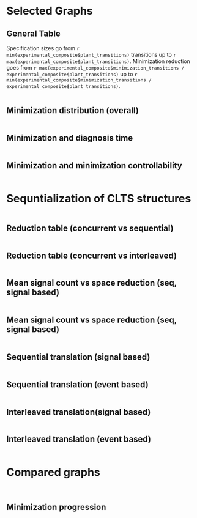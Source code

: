 ```yaml
---
title: "Behavior Minimization"
author: "Mariano Cerrutti"
date: "5/26/2020"
output:
  html_document:
    df_print: paged
  pdf_document: default
---
```


```r
knitr::opts_chunk$set(echo = FALSE,
                      results= "asis")
#install.packages("dplyr")
#install.packages("magrittr")
#install.packages("ggplot2")
#install.packages("jsonlite")
#install.packages("plot3D")
library(dplyr)
library(magrittr)
library(ggplot2)
library(jsonlite)
library(gridExtra)
library(grid)
library(lattice)
library(knitr)
library(scales)
library(plot3D)
library(stringr)
suppressMessages(library(dplyr))
suppressMessages(library(ggplot2))
#experimental_composite <- read.csv(file='/home/mariano/code/henos-automata/doc/experimental_setting/tmp_results/general_data_composite.csv')
experimental_composite <- read.csv(file='/home/mariano/code/henos-automata/doc/experimental_setting/tmp_results/unrealizable_data_composite.csv')
genbuf_missing <- subset(experimental_composite, grepl("automaton_missing_assumption", name, fixed=TRUE))
genbuf_removed <- subset(experimental_composite, grepl("automaton_removed_env_safety", name, fixed=TRUE))
collector_missing <- subset(experimental_composite, grepl("v1_missing_assumption", name, fixed=TRUE))
robot_samples <- subset(experimental_composite, grepl("robot", name, fixed=TRUE))

```
<style type="text/css">
.twoC {width: 100%}
.clearer {clear: both}
.twoC .table {max-width: 50%; float: right}
.twoC img {max-width: 50%; float: left}
table {
  margin: auto;
  border-top: 1px solid #666;
  border-bottom: 1px solid #666;
}
table thead th { border-bottom: 1px solid #ddd; }
th, td { padding: 5px; }
thead, tfoot, tr:nth-child(even) { background: #eee; }
pre{display:none;}
</style>

# Selected Graphs

## General Table

Specification sizes go from `r min(experimental_composite$plant_transitions)` transitions up to `r max(experimental_composite$plant_transitions)`.
Minimization reduction goes from `r max(experimental_composite$minimization_transitions / experimental_composite$plant_transitions)` up to `r min(experimental_composite$minimization_transitions / experimental_composite$plant_transitions)`.

```r
times_table <- experimental_composite[c(1,7)]
times_table$liveness_count <- experimental_composite$guarantees_count + experimental_composite$assumptions_count
times_table$plant_transitions <- experimental_composite$plant_transitions
times_table$minimization_transitions <- experimental_composite$minimization_transitions
times_table$reduction <- experimental_composite$minimization_transitions / experimental_composite$plant_transitions
times_table$steps <- experimental_composite$diagnosis_steps
times_table <- times_table %>%
  group_by(name) %>%
  summarize(diag <- mean(diagnosis_time), liveness <- max(liveness_count), plant_trans <- max(plant_transitions),
            min_trans <- max(minimization_transitions), red <- mean(reduction), steps <- max(steps))
kable(times_table, caption = "Times table", col.names=c("Specification","Diagnosis(s)","Liveness fluents", "Plant transitions", "Min. transitions","Minimization pct.(%)","Min. steps"))
```

## Minimization distribution (overall)

```r
experimental_composite$m_coeff = experimental_composite$minimization_transitions / experimental_composite$plant_transitions
experimental_composite$relative_time = experimental_composite$diagnosis_time / experimental_composite$plant_transitions
experimental_composite$relative_time_liveness = experimental_composite$diagnosis_time / (experimental_composite$plant_transitions + experimental_composite$assumptions_count + experimental_composite$guarantees_count)
ggplot(experimental_composite, aes(x=m_coeff)) + 
  labs(title="Minimization distribution", subtitle="Overall") +
  xlab("Minimization rate") +
  ylab("Count") + 
    geom_histogram(color="black",fill="white")
```


## Minimization and diagnosis time
```r
#sive vs diagnosis time
ggplot(experimental_composite, aes(x=plant_transitions, y=diagnosis_time)) +
	labs(title="Size vs diagnosis time") +
	xlab(expression(paste("|",Delta["E"],"|"))) +
	ylab("Diagnosis time (s)") +
	scale_y_log10() +
	scale_x_log10() +	
	geom_point(color='red') +	
	geom_smooth(method='lm')
```

## Minimization and minimization controllability

```r
#plant controllability vs minimization amount
c_coeff = experimental_composite$minimization_controllable_transitions / experimental_composite$plant_transitions	
m_coeff = experimental_composite$minimization_transitions / experimental_composite$plant_transitions	
ggplot(experimental_composite, aes(x=c_coeff, y=m_coeff)) +
	labs(title="Minimization controllability vs minimization amount") +
	xlab("Minimization controllability") +
	ylab("Reduction") +
	scale_y_log10() +
	scale_x_log10() +	
	geom_point(color='red') +
	geom_smooth(method='lm')	
```

# Sequntialization of CLTS structures

```r
seq_composite <- read.csv(file='/home/mariano/code/henos-automata/doc/experimental_setting/tmp_results/seq_data_composite.csv')

seq_composite_genbuf_4 <- dplyr::filter(seq_composite, grepl("genbuf_4",filename))
seq_composite_arbiter_3 <- dplyr::filter(seq_composite, grepl("arbiter_3",filename))

seq_composite_game <- dplyr::filter(seq_composite, !grepl("intrlvd",filename) & !grepl("seq",filename))
seq_composite_intrlvd <- dplyr::filter(seq_composite, grepl("intrlvd",filename))
seq_composite_seq <- dplyr::filter(seq_composite, grepl("seq",filename))
seq_composite_game_intrlvd_conform <- seq_composite_game[-c(21,22,23,27),]

seq_composite_game$seq_states <- seq_composite_seq$states_count
seq_composite_game$seq_transitions <- seq_composite_seq$transitions_count
seq_composite_game$states_ratio <- seq_composite_game$states_count / seq_composite_seq$states_count
seq_composite_game$transitions_ratio <- seq_composite_game$transitions_count / seq_composite_seq$transitions_count;
seq_composite_game_intrlvd_conform$intrlvd_states <- seq_composite_intrlvd$states_count
seq_composite_game_intrlvd_conform$intrlvd_transitions <- seq_composite_intrlvd$transitions_count
seq_composite_game_intrlvd_conform$states_ratio <- seq_composite_game_intrlvd_conform$states_count / seq_composite_intrlvd$states_count
seq_composite_game_intrlvd_conform$transitions_ratio <- seq_composite_game_intrlvd_conform$transitions_count / seq_composite_intrlvd$transitions_count;

seq_composite_game_no_robot <- dplyr::filter(seq_composite_game, !grepl("robot",filename))
seq_composite_game_robot <- dplyr::filter(seq_composite_game, grepl("robot",filename))
seq_composite_game_intrlvd_conform_no_robot <- dplyr::filter(seq_composite_game_intrlvd_conform, !grepl("robot",filename))
seq_composite_game_intrlvd_conform_robot <- dplyr::filter(seq_composite_game_intrlvd_conform, !grepl("robot",filename))
```

## Reduction table (concurrent vs sequential)

```r
#, col.names=c("Specification","Diagnosis(s)","Liveness fluents", "Plant transitions", "Min. transitions","Minimization pct.(%)","Min. steps")
table_seq_composite_game_no_robot <- subset(seq_composite_game_no_robot, select = c(filename, states_count, seq_states, states_ratio, transitions_count, seq_transitions, transitions_ratio, mean_delta_s, mean_signals_t))
table_seq_composite_game_no_robot$filename <- str_replace_all(table_seq_composite_game_no_robot$filename, "/tmp/", "")
table_seq_composite_game_no_robot$filename <- str_replace_all(table_seq_composite_game_no_robot$filename, ".diag", "")
table_seq_composite_game_no_robot$filename <- str_replace_all(table_seq_composite_game_no_robot$filename, ".game", "")
table_seq_composite_game_no_robot$filename <- str_replace_all(table_seq_composite_game_no_robot$filename, ".fsp", "")
table_seq_composite_game_no_robot$filename <- str_replace_all(table_seq_composite_game_no_robot$filename, "_", " ")
kable(table_seq_composite_game_no_robot, caption = "Concurrent vs seq", col.names=c("Specification","#States","#Seq. states","#States/#Seq. states", "#Transitions", "#Seq. trans", "#Trans/#Seq, Trans","Mean out(s)","Mean signals per trans."))
```

## Reduction table (concurrent vs interleaved)

```r
#, col.names=c("Specification","Diagnosis(s)","Liveness fluents", "Plant transitions", "Min. transitions","Minimization pct.(%)","Min. steps")
table_intrlvd_composite_game_no_robot <- subset(seq_composite_game_intrlvd_conform_no_robot, select = c(filename, states_count, intrlvd_states, states_ratio, transitions_count, intrlvd_transitions, transitions_ratio, mean_delta_s, mean_signals_t))
table_intrlvd_composite_game_no_robot$filename <- str_replace_all(table_intrlvd_composite_game_no_robot$filename, "/tmp/", "")
table_intrlvd_composite_game_no_robot$filename <- str_replace_all(table_intrlvd_composite_game_no_robot$filename, ".diag", "")
table_intrlvd_composite_game_no_robot$filename <- str_replace_all(table_intrlvd_composite_game_no_robot$filename, ".game", "")
table_intrlvd_composite_game_no_robot$filename <- str_replace_all(table_intrlvd_composite_game_no_robot$filename, ".fsp", "")
table_intrlvd_composite_game_no_robot$filename <- str_replace_all(table_intrlvd_composite_game_no_robot$filename, "_", " ")
kable(table_intrlvd_composite_game_no_robot, caption = "Concurrent vs interleaved", col.names=c("Specification","#States","#Intrlvd. States","#States/#Intrlvd. States", "#Transitions","#Intrlvd. Trans", "#Trans/#Intrlvd. Trans","Mean out(s)","Mean signals per trans."))
```

## Mean signal count vs space reduction (seq, signal based)

```r
x <- seq_composite_game_no_robot$states_count
y <- seq_composite_game_no_robot$states_ratio
z <- seq_composite_game_no_robot$mean_signals_t
# Compute the linear regression 
fit <- lm(z ~ x + y)
# create a grid from the x and y values (min to max) and predict values for every point
# this will become the regression plane
grid.lines = 20
x.pred <- seq(min(x), max(x), length.out = grid.lines)
y.pred <- seq(min(y), max(y), length.out = grid.lines)
xy <- expand.grid( x = x.pred, y = y.pred)
z.pred <- matrix(predict(fit, newdata = xy), 
                 nrow = grid.lines, ncol = grid.lines)
# create the fitted points for droplines to the surface
fitpoints <- predict(fit)
# scatter plot with regression plane
scatter3D(x, y, z, pch = 19, cex = 1,colvar = NULL, col="red", theta = -30, phi = 0, bty="b",
          xlab = "|S|", ylab = "|S|/|S'|", zlab = "mean sig. x trans.", surf = list(x = x.pred, y = y.pred, z = z.pred,  
                      facets = TRUE, fit = fitpoints, col=ramp.col (col = c("dodgerblue3","seagreen2"), n = 300, alpha=0.5), border="black"), main = "Mean signal count vs space reduction (seq, signal based)")
 
```

## Mean signal count vs space reduction (seq, signal based)

```r
x <- seq_composite_game_no_robot$transitions_count
y <- seq_composite_game_no_robot$transitions_ratio
z <- seq_composite_game_no_robot$mean_signals_t
# Compute the linear regression 
fit <- lm(z ~ x + y)
# create a grid from the x and y values (min to max) and predict values for every point
# this will become the regression plane
grid.lines = 20
x.pred <- seq(min(x), max(x), length.out = grid.lines)
y.pred <- seq(min(y), max(y), length.out = grid.lines)
xy <- expand.grid( x = x.pred, y = y.pred)
z.pred <- matrix(predict(fit, newdata = xy), 
                 nrow = grid.lines, ncol = grid.lines)
# create the fitted points for droplines to the surface
fitpoints <- predict(fit)
# scatter plot with regression plane
scatter3D(x, y, z, pch = 19, cex = 1,colvar = NULL, col="red", theta = -30, phi = 0, bty="b",
          xlab = "|Delta|", ylab = "|Delta|/|Delta'|", zlab = "mean sig. x trans.", surf = list(x = x.pred, y = y.pred, z = z.pred,  
                      facets = TRUE, fit = fitpoints, col=ramp.col (col = c("dodgerblue3","seagreen2"), n = 300, alpha=0.5), border="black"), main = "Mean signal count vs trans. reduction (seq, signal based)")
 
```

## Sequential translation (signal based)

```r


ggplot(seq_composite_game_no_robot, aes(x=states_count, y=states_ratio)) +
  labs(title="Seq. states reduction ratio (signal based)") +
  xlab("|S_E|") +
  ylab("Reduction") +
  scale_y_log10() +
  scale_x_log10() +	
  geom_point(color='red') +	
	geom_smooth(method='lm')

ggplot(seq_composite_game_no_robot, aes(x=transitions_count, y=transitions_ratio)) +
  labs(title="Seq. transition reduction ratio (signal based)") +
  xlab("|Delta_E|") +
  ylab("Reduction") +
  scale_y_log10() +
  scale_x_log10() +	
  geom_point(color='red')  +	
	geom_smooth(method='lm')

ggplot(seq_composite_game_no_robot, aes(x=mean_signals_t, y=states_ratio)) +
  labs(title="Seq. states reduction ratio vs mean signals") +
  xlab("mean(signals per trans.)") +
  ylab("Reduction") +
  scale_y_log10() +
  scale_x_log10() +	
  geom_point(color='red')  +	
	geom_smooth(method='lm')

ggplot(seq_composite_game_no_robot, aes(x=mean_signals_t, y=transitions_ratio)) +
  labs(title="Seq. transition reduction ratio vs mean signals") +
  xlab("mean(signals per trans.)") +
  ylab("Reduction") +
  scale_y_log10() +
  scale_x_log10() +	
  geom_point(color='red')  +	
	geom_smooth(method='lm')
```

## Sequential translation (event based)

```r
ggplot(seq_composite_game_robot, aes(x=states_count, y=states_ratio)) +
  labs(title="Seq. states reduction ratio (event based)") +
  xlab("|S_E|") +
  ylab("Reduction") +
  scale_y_log10() +
  scale_x_log10() +	
  geom_point(color='red') +	
	geom_smooth(method='lm')

ggplot(seq_composite_game_robot, aes(x=transitions_count, y=transitions_ratio)) +
  labs(title="Seq. transition reduction ratio (event based)") +
  xlab("|Delta_E|") +
  ylab("Reduction") +
  scale_y_log10() +
  scale_x_log10() +	
  geom_point(color='red') +	
	geom_smooth(method='lm')
```

## Interleaved translation(signal based)

```r
ggplot(seq_composite_game_intrlvd_conform_no_robot, aes(x=states_count, y=states_ratio)) +
  labs(title="Seq. states reduction ratio (signal based)") +
  xlab("|S_E|") +
  ylab("Reduction") +
  scale_y_log10() +
  scale_x_log10() +	
  geom_point(color='red') +	
	geom_smooth(method='lm')

ggplot(seq_composite_game_intrlvd_conform_no_robot, aes(x=transitions_count, y=transitions_ratio)) +
  labs(title="Seq. transition reduction ratio (signal based)") +
  xlab("|Delta_E|") +
  ylab("Reduction") +
  scale_y_log10() +
  scale_x_log10() +	
  geom_point(color='red') +	
	geom_smooth(method='lm')
```

## Interleaved translation (event based)
```r

ggplot(seq_composite_game_intrlvd_conform_robot, aes(x=states_count, y=states_ratio)) +
  labs(title="Seq. states reduction ratio (event based)") +
  xlab("|S_E|") +
  ylab("Reduction") +
  scale_y_log10() +
  scale_x_log10() +	
  geom_point(color='red') +	
	geom_smooth(method='lm')

ggplot(seq_composite_game_intrlvd_conform_robot, aes(x=transitions_count, y=transitions_ratio)) +
  labs(title="Seq. transition reduction ratio (event based)") +
  xlab("|Delta_E|") +
  ylab("Reduction") +
  scale_y_log10() +
  scale_x_log10() +	
  geom_point(color='red') +	
	geom_smooth(method='lm')
```

# Compared graphs

```r
#rows, cols
sizediag_g_ass <- ggplot(genbuf_missing, aes(x=plant_transitions, y=diagnosis_time)) +
	labs(title="Genbuf.ass.") +
	xlab(expression(paste("|",Delta["E"],"|"))) +
	ylab("Diagnosis time (s)") +
	scale_y_log10() +
	scale_x_log10() +	
	geom_point(color='red') +	
	geom_smooth(method='lm')
sizediag_safety <- ggplot(genbuf_removed, aes(x=plant_transitions, y=diagnosis_time)) +
	labs(title="Genbuf.safety") +
	xlab(expression(paste("|",Delta["E"],"|"))) +
	ylab("Diagnosis time (s)") +
	scale_y_log10() +
	scale_x_log10() +	
	geom_point(color='red') +	
	geom_smooth(method='lm')
sizediag_collector <- ggplot(collector_missing, aes(x=plant_transitions, y=diagnosis_time)) +
	labs(title="Collector") +
	xlab(expression(paste("|",Delta["E"],"|"))) +
	ylab("Diagnosis time (s)") +
	scale_y_log10() +
	scale_x_log10() +	
	geom_point(color='red') +	
	geom_smooth(method='lm')	
sizediag_exploration <- ggplot(robot_samples, aes(x=plant_transitions, y=diagnosis_time)) +
	labs(title="Robot") +
	xlab(expression(paste("|",Delta["E"],"|"))) +
	ylab("Diagnosis time (s)") +
	scale_y_log10() +
	scale_x_log10() +	
	geom_point(color='red') +	
	geom_smooth(method='lm')
plantminsize_g_ass <- ggplot(genbuf_missing, aes(x=plant_transitions, y=minimization_transitions)) +
	labs(title="Genbuf.ass.") +
	xlab(expression(paste("|",Delta[E],"|"))) +
	ylab(expression(paste("|",Delta[paste("E","'")],"|"))) +
	scale_y_log10() +
	scale_x_log10() +	
	geom_point(color='red') +	
	geom_smooth(method='lm')	
plantminsize_safety <- ggplot(genbuf_removed, aes(x=plant_transitions, y=minimization_transitions)) +
	labs(title="Genbuf.safety") +
	xlab(expression(paste("|",Delta[E],"|"))) +
	ylab(expression(paste("|",Delta[paste("E","'")],"|"))) +
	scale_y_log10() +
	scale_x_log10() +	
	geom_point(color='red') +	
	geom_smooth(method='lm')		
plantminsize_collector <- ggplot(collector_missing, aes(x=plant_transitions, y=minimization_transitions)) +
	labs(title="Collector") +
	xlab(expression(paste("|",Delta[E],"|"))) +
	ylab(expression(paste("|",Delta[paste("E","'")],"|"))) +
	scale_y_log10() +
	scale_x_log10() +	
	geom_point(color='red') 
#+	geom_smooth(method='lm')	
plantminsize_exploration <- ggplot(robot_samples, aes(x=plant_transitions, y=minimization_transitions)) +
	labs(title="Robot") +
	xlab(expression(paste("|",Delta[E],"|"))) +
	ylab(expression(paste("|",Delta[paste("E","'")],"|"))) +
	scale_y_log10() +
	scale_x_log10() +	
	geom_point(color='red') +	
	geom_smooth(method='lm')	
c_coeff_ga = genbuf_missing$plant_controllable_transitions / genbuf_missing$plant_transitions	
m_coeff_ga = genbuf_missing$minimization_transitions / genbuf_missing$plant_transitions	
control_g_ass <- ggplot(genbuf_missing, aes(x=c_coeff_ga, y=m_coeff_ga)) +
	labs(title="Genbuf.ass") +
	xlab("Controllability") +
	ylab("Reduction") +
	scale_y_log10() +
	scale_x_log10() +	
	geom_point(color='red') +
	geom_smooth(method='lm')	
c_coeff_gs = genbuf_removed$plant_controllable_transitions / genbuf_removed$plant_transitions	
m_coeff_gs = genbuf_removed$minimization_transitions / genbuf_removed$plant_transitions	
control_safety <- ggplot(genbuf_removed, aes(x=c_coeff_gs, y=m_coeff_gs)) +
	labs(title="Genbuf.safety") +
	xlab("Controllability") +
	ylab("Reduction") +
	scale_y_log10() +
	scale_x_log10() +	
	geom_point(color='red') +
	geom_smooth(method='lm')
c_coeff_c = collector_missing$plant_controllable_transitions / collector_missing$plant_transitions	
m_coeff_c = collector_missing$minimization_transitions / collector_missing$plant_transitions	
control_collector <- ggplot(collector_missing, aes(x=c_coeff_c, y=m_coeff_c)) +
	labs(title="Collector") +
	xlab("Controllability") +
	ylab("Reduction") +
	scale_y_log10() +
	scale_x_log10() +	
	geom_point(color='red') 
# +	geom_smooth(method='lm')
c_coeff_r = robot_samples$plant_controllable_transitions / robot_samples$plant_transitions	
m_coeff_r = robot_samples$minimization_transitions / robot_samples$plant_transitions	
control_robot <- ggplot(robot_samples, aes(x=c_coeff_r, y=m_coeff_r)) +
	labs(title="Robot") +
	xlab("Controllability") +
	ylab("Reduction") +
	scale_y_log10() +
	scale_x_log10() +	
	geom_point(color='red') +
	geom_smooth(method='lm')	
m_c_coeff_ga = genbuf_missing$minimization_controllable_transitions / genbuf_missing$plant_transitions	
m_m_coeff_ga = genbuf_missing$minimization_transitions / genbuf_missing$plant_transitions	
m_control_g_ass <- ggplot(genbuf_missing, aes(x=m_c_coeff_ga, y=m_m_coeff_ga)) +
	labs(title="Genbuf.ass") +
	xlab("Min. Cont.") +
	ylab("Reduction") +
	scale_y_log10() +
	scale_x_log10() +	
	geom_point(color='red') +
	geom_smooth(method='lm')	
m_c_coeff_gs = genbuf_removed$minimization_controllable_transitions / genbuf_removed$plant_transitions	
m_m_coeff_gs = genbuf_removed$minimization_transitions / genbuf_removed$plant_transitions	
m_control_safety <- ggplot(genbuf_removed, aes(x=m_c_coeff_gs, y=m_m_coeff_gs)) +
	labs(title="Genbuf.safety") +
	xlab("Min. Cont.") +
	ylab("Reduction") +
	scale_y_log10() +
	scale_x_log10() +	
	geom_point(color='red') +
	geom_smooth(method='lm')
m_c_coeff_c = collector_missing$minimization_controllable_transitions / collector_missing$plant_transitions	
m_m_coeff_c = collector_missing$minimization_transitions / collector_missing$plant_transitions	
m_control_collector <- ggplot(collector_missing, aes(x=m_c_coeff_c, y=m_m_coeff_c)) +
	labs(title="Collector") +
	xlab("Min. Cont.") +
	ylab("Reduction") +
	scale_y_log10() +
	scale_x_log10() +	
	geom_point(color='red') +
  geom_smooth(method='lm')
m_c_coeff_r = robot_samples$minimization_controllable_transitions / robot_samples$plant_transitions	
m_m_coeff_r = robot_samples$minimization_transitions / robot_samples$plant_transitions	
m_control_robot <- ggplot(robot_samples, aes(x=m_c_coeff_r, y=m_m_coeff_r)) +
	labs(title="Robot") +
	xlab("Min. Cont.") +
	ylab("Reduction") +
	scale_y_log10() +
	scale_x_log10() +	
	geom_point(color='red') +
	geom_smooth(method='lm')	
```

```r
grid.arrange(sizediag_g_ass, sizediag_safety, sizediag_collector, sizediag_exploration, plantminsize_g_ass, plantminsize_safety, plantminsize_collector, plantminsize_exploration, control_g_ass, control_safety, control_collector, control_robot, m_control_g_ass, m_control_safety, m_control_collector, m_control_robot, ncol=4)
```

## Minimization progression
<div class="twoC">
```r
steps_path = "/home/mariano/code/henos-automata/doc/experimental_setting/tmp_results/steps/"
steps_files = list.files(path=steps_path, pattern="*.csv")
#for (i in 1:length(steps_files)) steps_df[i] <- read.csv(steps_files[i])

effective_plots <- 0
for (i in 1:length(steps_files)){
  df <- read.csv(file=paste(steps_path, steps_files[i], sep=''))
  if(length(df$step) < 2){
    next
  }
  effective_plots <- effective_plots + 1
}
#layout(matrix(1:effective_plots*2,nc=2, nr= effective_plots,byr=T))
for (i in 1:length(steps_files)){
  df <- read.csv(file=paste(steps_path, steps_files[i], sep=''))
  if(length(df$step) < 2){
    next
  }
  time_plot <- ggplot(df, aes(x=step, y=time, group=i)) +
  geom_line(linetype="dashed", color="blue", size=1.2)+
  geom_point(color="red", size=3) + 
  labs(title=steps_files[i]) +
	xlab("Steps") +
	ylab("Time (s)") 
  print(time_plot)
  size_plot <- ggplot(df, aes(x=step, y=size, group=i)) +
  geom_line(linetype="dashed", color="blue", size=1.2)+
  geom_point(color="red", size=3) + 
  labs(title=steps_files[i]) +
	xlab("Steps") +
	ylab(expression(paste("|",Delta[paste("E","'")],"|")))
  print(size_plot)  
}


```
</div>
<div class="clearer"></div>
